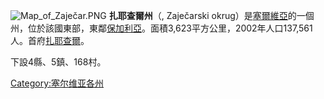 {{NoteTA
  |G1=地名
  |G2=nationality
}}

[[File:Map_of_Zaječar.PNG|thumb]]
'''扎耶查爾州'''（{{lang|sr|Зајечарски округ}}, Zaječarski okrug）是[[塞爾維亞|塞爾維亞]]的一個州，位於該國東部，東鄰[[保加利亞|保加利亞]]。面積3,623平方公里，2002年人口137,561人。首府[[扎耶查爾|扎耶查爾]]。

下設4縣、5鎮、168村。

{{塞爾維亞行政區劃|nocat}}
[[Category:塞尔维亚各州|Category:塞尔维亚各州]]